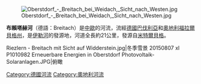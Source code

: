 [[Image:Oberstdorf_-_Breitach_bei_Weidach,_Sicht_nach_Westen.jpg|thumb]]

'''布賴塔赫河'''（德語：Breitach）是[[中歐|中歐]]的河流，流經[[德國|德國]][[巴伐利亞|巴伐利亞]]和[[奧地利|奧地利]][[福拉爾貝格州|福拉爾貝格州]]，是[[伊勒河|伊勒河]]的發源地，河道全長約21公里，發源自[[米特爾貝格|米特爾貝格]]。
<gallery>
Riezlern - Breitach mit Sicht auf Widderstein.jpg|冬季雪景
20150807 xl P1010982 Erneuerbare Energien in Oberstdorf Photovoltaik-Solaranlagen.JPG|俯瞰
</gallery>

{{Germany-geo-stub}}
{{Austria-geo-stub}}
[[Category:德國河流|Category:德國河流]]
[[Category:奧地利河流|Category:奧地利河流]]